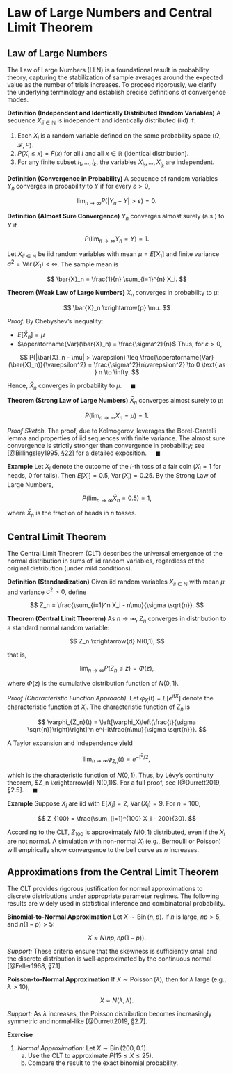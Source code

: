 # Law of Large Numbers and Central Limit Theorem

## Law of Large Numbers

The Law of Large Numbers (LLN) is a foundational result in probability theory, capturing the stabilization of sample averages around the expected value as the number of trials increases. To proceed rigorously, we clarify the underlying terminology and establish precise definitions of convergence modes.

**Definition (Independent and Identically Distributed Random Variables)**
A sequence ${X_i}_{i \in \mathbb{N}}$ is independent and identically distributed (iid) if:

1. Each $X_i$ is a random variable defined on the same probability space $(\Omega, \mathcal{F}, P)$.
2. $P(X_i \leq x) = F(x)$ for all $i$ and all $x \in \mathbb{R}$ (identical distribution).
3. For any finite subset ${i_1,\dots,i_k}$, the variables $X_{i_1},\dots,X_{i_k}$ are independent.

**Definition (Convergence in Probability)**
A sequence of random variables $Y_n$ converges in probability to $Y$ if for every $\varepsilon > 0$,

$$
\lim_{n \to \infty} P(|Y_n - Y| > \varepsilon) = 0.
$$

**Definition (Almost Sure Convergence)**
$Y_n$ converges almost surely (a.s.) to $Y$ if

$$
P\left(\lim_{n \to \infty} Y_n = Y\right) = 1.
$$

Let ${X_i}_{i \in \mathbb{N}}$ be iid random variables with mean $\mu = E[X_1]$ and finite variance $\sigma^2 = \operatorname{Var}(X_1) < \infty$. The sample mean is

$$
\bar{X}_n = \frac{1}{n} \sum_{i=1}^{n} X_i.
$$

**Theorem (Weak Law of Large Numbers)**
$\bar{X}_n$ converges in probability to $\mu$:

$$
\bar{X}_n \xrightarrow{p} \mu.
$$

*Proof.*
By Chebyshev's inequality:

* $E[\bar{X}_n] = \mu$
* $\operatorname{Var}(\bar{X}_n) = \frac{\sigma^2}{n}$
  Thus, for $\varepsilon > 0$,

$$
P(|\bar{X}_n - \mu| > \varepsilon) \leq \frac{\operatorname{Var}(\bar{X}_n)}{\varepsilon^2} = \frac{\sigma^2}{n\varepsilon^2} \to 0 \text{ as } n \to \infty.
$$

Hence, $\bar{X}_n$ converges in probability to $\mu$.
$\quad\blacksquare$

**Theorem (Strong Law of Large Numbers)**
$\bar{X}_n$ converges almost surely to $\mu$:

$$
P\left(\lim_{n \to \infty} \bar{X}_n = \mu\right) = 1.
$$

*Proof Sketch.*
The proof, due to Kolmogorov, leverages the Borel-Cantelli lemma and properties of iid sequences with finite variance. The almost sure convergence is strictly stronger than convergence in probability; see [@Billingsley1995, §22] for a detailed exposition.
$\quad\blacksquare$

**Example**
Let $X_i$ denote the outcome of the $i$-th toss of a fair coin ($X_i = 1$ for heads, $0$ for tails). Then $E[X_i] = 0.5$, $\operatorname{Var}(X_i) = 0.25$. By the Strong Law of Large Numbers,

$$
P\left(\lim_{n \to \infty} \bar{X}_n = 0.5\right) = 1,
$$

where $\bar{X}_n$ is the fraction of heads in $n$ tosses.

## Central Limit Theorem

The Central Limit Theorem (CLT) describes the universal emergence of the normal distribution in sums of iid random variables, regardless of the original distribution (under mild conditions).

**Definition (Standardization)**
Given iid random variables ${X_i}_{i \in \mathbb{N}}$ with mean $\mu$ and variance $\sigma^2 > 0$, define

$$
Z_n = \frac{\sum_{i=1}^n X_i - n\mu}{\sigma \sqrt{n}}.
$$

**Theorem (Central Limit Theorem)**
As $n \to \infty$, $Z_n$ converges in distribution to a standard normal random variable:

$$
Z_n \xrightarrow{d} N(0,1),
$$

that is,

$$
\lim_{n \to \infty} P(Z_n \leq z) = \Phi(z),
$$

where $\Phi(z)$ is the cumulative distribution function of $N(0,1)$.

*Proof (Characteristic Function Approach).*
Let $\varphi_{X}(t) = E[e^{itX}]$ denote the characteristic function of $X_i$. The characteristic function of $Z_n$ is

$$
\varphi_{Z_n}(t) = \left[\varphi_X\left(\frac{t}{\sigma \sqrt{n}}\right)\right]^n e^{-it\frac{n\mu}{\sigma \sqrt{n}}}.
$$

A Taylor expansion and independence yield

$$
\lim_{n \to \infty} \varphi_{Z_n}(t) = e^{-t^2/2},
$$

which is the characteristic function of $N(0,1)$. Thus, by Lévy’s continuity theorem, $Z_n \xrightarrow{d} N(0,1)$. For a full proof, see [@Durrett2019, §2.5].
$\quad\blacksquare$

**Example**
Suppose $X_i$ are iid with $E[X_i]=2$, $\operatorname{Var}(X_i)=9$. For $n=100$,

$$
Z_{100} = \frac{\sum_{i=1}^{100} X_i - 200}{30}.
$$

According to the CLT, $Z_{100}$ is approximately $N(0,1)$ distributed, even if the $X_i$ are not normal. A simulation with non-normal $X_i$ (e.g., Bernoulli or Poisson) will empirically show convergence to the bell curve as $n$ increases.

## Approximations from the Central Limit Theorem

The CLT provides rigorous justification for normal approximations to discrete distributions under appropriate parameter regimes. The following results are widely used in statistical inference and combinatorial probability.

**Binomial-to-Normal Approximation**
Let $X \sim \operatorname{Bin}(n, p)$. If $n$ is large, $np > 5$, and $n(1-p) > 5$:

$$
X \approx N\left(np, np(1-p)\right).
$$

*Support:* These criteria ensure that the skewness is sufficiently small and the discrete distribution is well-approximated by the continuous normal [@Feller1968, §7.1].

**Poisson-to-Normal Approximation**
If $X \sim \operatorname{Poisson}(\lambda)$, then for $\lambda$ large (e.g., $\lambda > 10$),

$$
X \approx N(\lambda, \lambda).
$$

*Support:* As $\lambda$ increases, the Poisson distribution becomes increasingly symmetric and normal-like [@Durrett2019, §2.7].

**Exercise**

1. *Normal Approximation:*
   Let $X \sim \operatorname{Bin}(200, 0.1)$.
   (a) Use the CLT to approximate $P(15 \leq X \leq 25)$.
   (b) Compare the result to the exact binomial probability.
